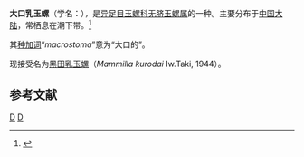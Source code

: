{{Speciesbox 
| taxon = Polinices macrostoma
| binomial_authority = Philippi, 1852
}}
'''大口乳玉螺'''（学名：''{{lang|la|Polinices macrostoma}}''），是[[异足目|异足目]][[玉螺科|玉螺科]][[无脐玉螺属|无脐玉螺属]]的一种。主要分布于[[中国大陆|中国大陆]]，常栖息在潮下带。<ref>{{cite web|url=http://shell.sinica.edu.tw/chinese/shellbase_detail.php?science_no=6375|title=国际贝库：大口乳玉螺|publisher=台湾贝类资料库|accessdate=2009-08-11|archive-date=2016-03-04|archive-url=https://web.archive.org/web/20160304110949/http://shell.sinica.edu.tw/chinese/shellbase_detail.php?science_no=6375|dead-url=no}}</ref>

其[[种加词|种加词]]“''macrostoma''”意为“大口的”。

现接受名为[[黑田乳玉螺|黑田乳玉螺]]（''Mammilla kurodai'' Iw.Taki, 1944）。

== 参考文献 ==
{{reflist}}

{{taxonbar}}

[[Category:乳玉螺屬|D]]
[[Category:1852年描述的鱼类|D]]